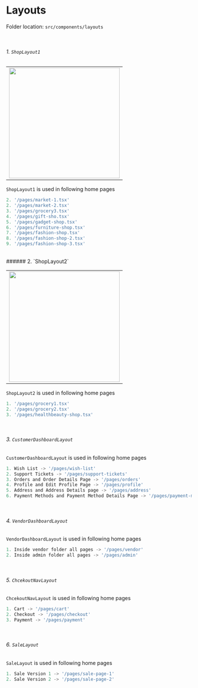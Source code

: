 <h1 className="text-primary">Layouts</h1>

Folder location: `src/components/layouts`

<br/>

###### 1. `ShopLayout1`


<table>
<tbody>
    <tr>
        <td><img src="/ShopLayout1.jpg" width="300" /></td>
    </tr>
</tbody>
</table>

`ShopLayout1` is used in following home pages
```ts
2. '/pages/market-1.tsx'
2. '/pages/market-2.tsx'
3. '/pages/grocery3.tsx'
4. '/pages/gift-sho.tsx'
5. '/pages/gadget-shop.tsx'
6. '/pages/furniture-shop.tsx'
7. '/pages/fashion-shop.tsx'
8. '/pages/fashion-shop-2.tsx'
9. '/pages/fashion-shop-3.tsx'

```


<br/>
###### 2. `ShopLayout2`

<table>
<tbody>
    <tr>
        <td><img src="/ShopLayout2.jpg" width="300" /></td>
    </tr>
</tbody>
</table>

`ShopLayout2` is used in following home pages

```ts
1. '/pages/grocery1.tsx'
2. '/pages/grocery2.tsx'
3. '/pages/healthbeauty-shop.tsx'
```

<br/>

###### 3. `CustomerDashboardLayout`

`CustomerDashboardLayout` is used in following home pages

```ts
1. Wish List -> '/pages/wish-list'
2. Support Tickets -> '/pages/support-tickets'
3. Orders and Order Details Page -> '/pages/orders'
4. Profile and Edit Profile Page -> '/pages/profile'
5. Address and Address Details page -> '/pages/address'
6. Payment Methods and Payment Method Details Page -> '/pages/payment-methods'
```

<br/>


###### 4. `VendorDashboardLayout`

`VendorDashboardLayout` is used in following home pages

```ts
1. Inside vendor folder all pages -> '/pages/vendor'
2. Inside admin folder all pages -> '/pages/admin'
```

<br/>

###### 5. `ChcekoutNavLayout`

`ChcekoutNavLayout` is used in following home pages

```ts
1. Cart -> '/pages/cart'
2. Checkout -> '/pages/checkout'
3. Payment -> '/pages/payment'
```

<br/>

###### 6. `SaleLayout`
`SaleLayout` is used in following home pages

```ts
1. Sale Version 1 -> '/pages/sale-page-1'
2. Sale Version 2 -> '/pages/sale-page-2'
```